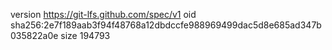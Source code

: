version https://git-lfs.github.com/spec/v1
oid sha256:2e7f189aab3f94f48768a12dbdccfe988969499dac5d8e685ad347b035822a0e
size 194793
